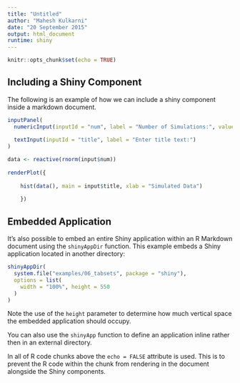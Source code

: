 ```yaml
---
title: "Untitled"
author: "Mahesh Kulkarni"
date: "20 September 2015"
output: html_document
runtime: shiny
---
```


```r
knitr::opts_chunk$set(echo = TRUE)
```

## Including a Shiny Component

The following is an example of how we can include a shiny component inside a markdown document.

```r
inputPanel(
  numericInput(inputId = "num", label = "Number of Simulations:", value = 100),
  
  textInput(inputId = "title", label = "Enter title text:")
)

data <- reactive(rnorm(input$num))
  
renderPlot({
    
    hist(data(), main = input$title, xlab = "Simulated Data")
    
    })

```

## Embedded Application

It's also possible to embed an entire Shiny application within an R Markdown document using the `shinyAppDir` function. This example embeds a Shiny application located in another directory:

```r
shinyAppDir(
  system.file("examples/06_tabsets", package = "shiny"),
  options = list(
    width = "100%", height = 550
  )
)
```

Note the use of the `height` parameter to determine how much vertical space the embedded application should occupy.

You can also use the `shinyApp` function to define an application inline rather then in an external directory.

In all of R code chunks above the `echo = FALSE` attribute is used. This is to prevent the R code within the chunk from rendering in the document alongside the Shiny components.



